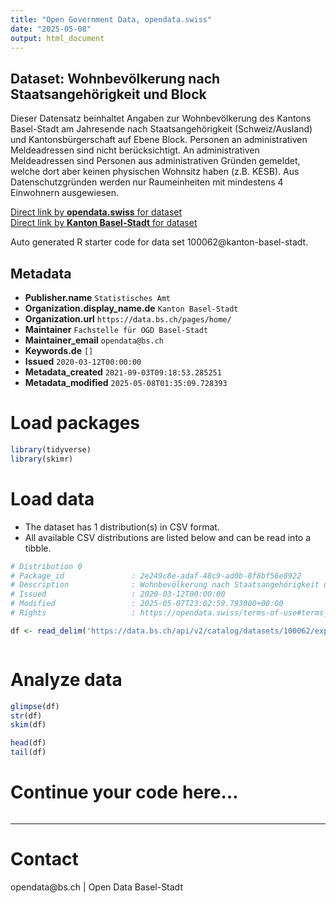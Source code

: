 ```yaml
---
title: "Open Government Data, opendata.swiss"
date: "2025-05-08"
output: html_document
---
```


## Dataset: Wohnbevölkerung nach Staatsangehörigkeit und Block

Dieser Datensatz beinhaltet Angaben zur Wohnbevölkerung des Kantons Basel-Stadt am Jahresende nach Staatsangehörigkeit (Schweiz/Ausland) und Kantonsbürgerschaft auf Ebene Block. Personen an administrativen Meldeadressen sind nicht berücksichtigt. An administrativen Meldeadressen sind Personen aus administrativen Gründen gemeldet, welche dort aber keinen physischen Wohnsitz haben (z.B. KESB). Aus Datenschutzgründen werden nur Raumeinheiten mit mindestens 4 Einwohnern ausgewiesen.

[Direct link by **opendata.swiss** for dataset](https://opendata.swiss/de/dataset/wohnbevolkerung-nach-heimat-und-block)<br>
[Direct link by **Kanton Basel-Stadt** for dataset](https://data.bs.ch/explore/dataset/100062/)

Auto generated R starter code for data set 100062@kanton-basel-stadt.

## Metadata

- **Publisher.name** `Statistisches Amt`
- **Organization.display_name.de** `Kanton Basel-Stadt`
- **Organization.url** `https://data.bs.ch/pages/home/`
- **Maintainer** `Fachstelle für OGD Basel-Stadt`
- **Maintainer_email** `opendata@bs.ch`
- **Keywords.de** `[]`
- **Issued** `2020-03-12T00:00:00`
- **Metadata_created** `2021-09-03T09:18:53.285251`
- **Metadata_modified** `2025-05-08T01:35:09.728393`


# Load packages

```r

library(tidyverse)
library(skimr)

```

# Load data

-   The dataset has 1 distribution(s) in CSV format.
-   All available CSV distributions are listed below and can be read into a tibble.

```r

# Distribution 0
# Package_id               : 2e249c8e-adaf-48c9-ad0b-8f8bf56e8922
# Description              : Wohnbevölkerung nach Staatsangehörigkeit und Block (csv)
# Issued                   : 2020-03-12T00:00:00
# Modified                 : 2025-05-07T23:02:59.793000+00:00
# Rights                   : https://opendata.swiss/terms-of-use#terms_by

df <- read_delim('https://data.bs.ch/api/v2/catalog/datasets/100062/exports/csv?use_labels=true')



```

# Analyze data

```r

glimpse(df)
str(df)
skim(df)

head(df)
tail(df)

```

# Continue your code here...

```r

```

------------------------------------------------------------------------

# Contact

opendata@bs.ch | Open Data Basel-Stadt
